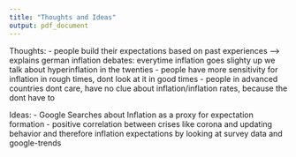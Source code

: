 ```yaml
---
title: "Thoughts and Ideas"
output: pdf_document
---
```


Thoughts:
- people build their expectations based on past experiences --> explains german inflation debates: everytime inflation goes slighty up we talk about hyperinflation in the twenties
- people have more sensitivity for inflation in rough times, dont look at it in good times
- people in advanced countries dont care, have no clue about inflation/inflation rates, because the dont have to

 
Ideas:
- Google Searches about Inflation as a proxy for expectation formation
- positive correlation between crises like corona and updating behavior and therefore inflation expectations by looking at survey data and google-trends
